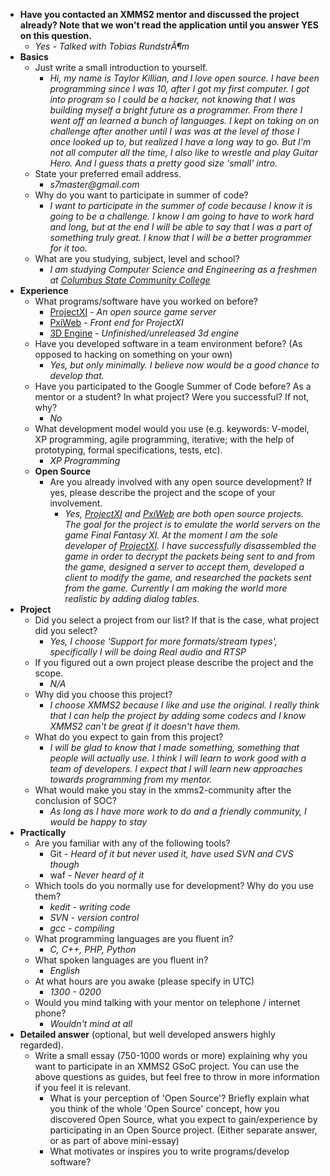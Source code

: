 * '''Have you contacted an XMMS2 mentor and discussed the project already? Note that we won't read the application until you answer YES on this question.'''
** ''Yes - Talked with Tobias RundstrÃ¶m''
* '''Basics'''
** Just write a small introduction to yourself.
*** ''Hi, my name is Taylor Killian, and I love open source. I have been programming since I was 10, after I got my first computer. I got into program so I could be a hacker, not knowing that I was building myself a bright future as a programmer. From there I went off an learned a bunch of languages. I kept on taking on on challenge after another until I was was at the level of those I once looked up to, but realized I have a long way to go. But I'm not all computer all the time, I also like to wrestle and play Guitar Hero. And I guess thats a pretty good size 'small' intro.''
** State your preferred email address.
*** ''s7master@gmail.com''
** Why do you want to participate in summer of code?
*** ''I want to participate in the summer of code because I know it is going to be a challenge. I know I am going to have to work hard and long, but at the end I will be able to say that I was a part of something truly great. I know that I will be a better programmer for it too.''
** What are you studying, subject, level and school?
*** ''I am studying Computer Science and Engineering as a freshmen at [http://www.cscc.edu Columbus State Community College]''
* '''Experience'''
** What programs/software have you worked on before?
*** [http://projectxi.sf.net/ ProjectXI] - ''An open source game server''
*** [http://pxiweb.ffxilock.com/ PxiWeb] - ''Front end for ProjectXI''
*** [http://video.google.com/videoplay?docid=-7473028685931049643&q=sphere+parabola 3D Engine] - ''Unfinished/unreleased 3d engine''
** Have you developed software in a team environment before? (As opposed to hacking on something on your own)
*** ''Yes, but only minimally. I believe now would be a good chance to develop that.''
** Have you participated to the Google Summer of Code before? As a mentor or a student? In what project? Were you successful? If not, why?
*** ''No''
** What development model would you use (e.g. keywords: V-model, XP programming, agile programming, iterative; with the help of prototyping, formal specifications, tests, etc).
*** ''XP Programming''
** '''Open Source'''
*** Are you already involved with any open source development? If yes, please describe the project and the scope of your involvement.
**** ''Yes, [http://projectxi.sf.net/ ProjectXI] and [http://pxiweb.ffxilock.com/ PxiWeb] are both open source projects. The goal for the project is to emulate the world servers on the game Final Fantasy XI. At the moment I am the sole developer of [http://projectxi.sf.net/ ProjectXI]. I have successfully disassembled the game in order to decrypt the packets being sent to and from the game, designed a server to accept them, developed a client to modify the game, and researched the packets sent from the game. Currently I am making the world more realistic by adding dialog tables.''
* '''Project'''
** Did you select a project from our list? If that is the case, what project did you select?
*** ''Yes, I choose 'Support for more formats/stream types', specifically  I will be doing Real audio and RTSP''
** If you figured out a own project please describe the project and the scope.
*** ''N/A''
** Why did you choose this project?
*** ''I choose XMMS2 because I like and use the original. I really think that I can help the project by adding some codecs and I know XMMS2 can't be great if it doesn't have them.''
** What do you expect to gain from this project?
*** ''I will be glad to know that I made something, something that people will actually use. I think I will learn to work good with a team of developers. I expect that I will learn new approaches towards programming from my mentor.''
** What would make you stay in the xmms2-community after the conclusion of SOC?
*** ''As long as I have more work to do and a friendly community, I would be happy to stay''
* '''Practically'''
** Are you familiar with any of the following tools?
*** Git - ''Heard of it but never used it, have used SVN and CVS though''
*** waf - ''Never heard of it''
** Which tools do you normally use for development? Why do you use them?
*** ''kedit - writing code''
*** ''SVN - version control''
*** ''gcc - compiling''
** What programming languages are you fluent in?
*** ''C, C++, PHP, Python''
** What spoken languages are you fluent in?
*** ''English''
** At what hours are you awake (please specify in UTC)
*** ''1300 - 0200''
** Would you mind talking with your mentor on telephone / internet phone?
*** ''Wouldn't mind at all''
* '''Detailed answer''' (optional, but well developed answers highly regarded).
** Write a small essay (750-1000 words or more) explaining why you want to participate in an XMMS2 GSoC project. You can use the above questions as guides, but feel free to throw in more information if you feel it is relevant.
*** What is your perception of 'Open Source'? Briefly explain what you think of the whole 'Open Source' concept, how you discovered Open Source, what you expect to gain/experience by participating in an Open Source project. (Either separate answer, or as part of above mini-essay)
*** What motivates or inspires you to write programs/develop software?